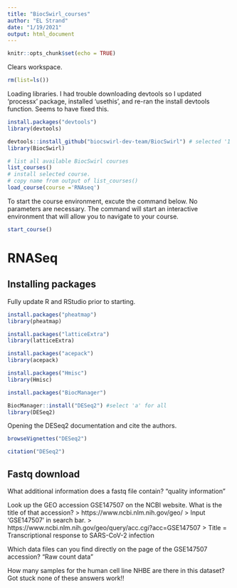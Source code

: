 ```yaml
---
title: "BiocSwirl_courses"
author: "EL Strand"
date: "1/19/2021"
output: html_document
---
```


```r
knitr::opts_chunk$set(echo = TRUE)
```

Clears workspace. 
```r
rm(list=ls())
```

Loading libraries. I had trouble downloading devtools so I updated 'processx' package, installed 'usethis', and re-ran the install devtools function. Seems to have fixed this. 
```r
install.packages("devtools")
library(devtools)

devtools::install_github("biocswirl-dev-team/BiocSwirl") # selected '1' to update all; 'Yes' to install that need compilation; 'Yes' to install from C/C++/Fortran: 'brio'. This install took awhile. 
library(BiocSwirl)
```

```r
# list all available BiocSwirl courses
list_courses()
# install selected course. 
# copy name from output of list_courses()
load_course(course ='RNAseq')
```

To start the course environment, excute the command below. No parameters are necessary. The command will start an interactive environment that will allow you to navigate to your course.
```r
start_course()
```

# RNASeq

## Installing packages 
Fully update R and RStudio prior to starting. 

```r
install.packages("pheatmap")
library(pheatmap)

install.packages("latticeExtra")
library(latticeExtra)

install.packages("acepack")
library(acepack)

install.packages("Hmisc")
library(Hmisc)

install.packages("BiocManager")

BiocManager::install("DESeq2") #select 'a' for all
library(DESeq2)
```
Opening the DESeq2 documentation and cite the authors. 
```r
browseVignettes("DESeq2")

citation("DESeq2")
```

## Fastq download 
What additional information does a fastq file contain? "quality information"

Look up the GEO accession GSE147507 on the NCBI website. What is the title of that accession?
> https://www.ncbi.nlm.nih.gov/geo/
> Input 'GSE147507' in search bar.
> https://www.ncbi.nlm.nih.gov/geo/query/acc.cgi?acc=GSE147507
> Title = Transcriptional response to SARS-CoV-2 infection

Which data files can you find directly on the page of the GSE147507 accession? "Raw count data"

How many samples for the human cell line NHBE are there in this dataset? Got stuck none of these answers work!! 


```r

```


